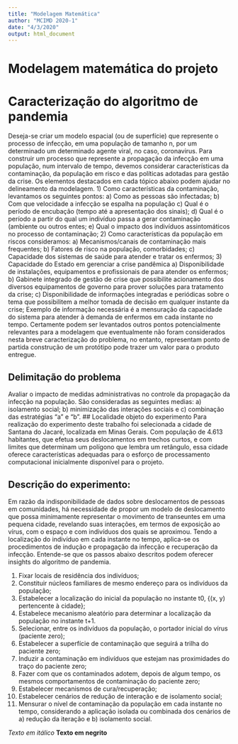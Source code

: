 ```yaml
---
title: "Modelagem Matemática"
author: "MCIMD 2020-1"
date: "4/3/2020"
output: html_document
---
```


# Modelagem matemática do projeto

# Caracterização do algoritmo de pandemia
Deseja-se criar um modelo espacial (ou de superfície) que represente o processo de infecção, em uma população de tamanho n, por um determinado um determinado agente viral, no caso, coronavirus.
Para construir um processo que represente a propagação da infecção em uma população, num intervalo de tempo, devemos considerar características da contaminação, da população em risco e das políticas adotadas para gestão da crise. Os elementos destacados em cada tópico abaixo podem ajudar no delineamento da modelagem.
1)	Como características da contaminação, levantamos os seguintes pontos:
a)	Como as pessoas são infectadas;
b)	Com que velocidade a infecção se espalha na população
c)	Qual é o período de encubação (tempo até a apresentação dos sinais);
d)	Qual é o período a partir do qual um indivíduo passa a gerar contaminação (ambiente ou outros entes;
e)	Qual o impacto dos indivíduos assintomáticos no processo de contaminação;
2)	Como características da população em riscos consideramos:
a)	Mecanismos/canais de contaminação mais frequentes;
b)	Fatores de risco na população, comorbidades;
c)	Capacidade dos sistemas de saúde para atender e tratar os enfermos;
3)	Capacidade do Estado em gerenciar a crise pandêmica
a)	Disponibilidade de instalações, equipamentos e profissionais de para atender os enfermos;
b)	Gabinete integrado de gestão de crise que possibilite acionamento dos diversos equipamentos de governo para prover soluções para tratamento da crise;
c)	Disponibilidade de informações integradas e periódicas sobre o tema que possibilitem a melhor tomada de decisão em qualquer instante da crise; Exemplo de informação necessária é a mensuração da capacidade do sistema para atender à demanda de enfermos em cada instante no tempo.
Certamente podem ser levantados outros pontos potencialmente relevantes para a modelagem que eventualmente não foram considerados nesta breve caracterização do problema, no entanto, representam ponto de partida construção de um protótipo pode trazer um valor para o produto entregue.

## Delimitação do problema
Avaliar o impacto de medidas administrativas no controle da propagação da infecção na população. São consideradas as seguintes medias: a) isolamento social; b) minimização das interações sociais e c) combinação das estratégias “a” e “b”.
## Localidade objeto do experimento
Para realização do experimento deste trabalho foi selecionada a cidade de Santana do Jacaré, localizada em Minas Gerais. Com população de 4.613 habitantes, que efetua seus deslocamentos em trechos curtos, e com limites que determinam um polígono que lembra um retângulo, essa cidade oferece características adequadas para o esforço de processamento computacional inicialmente disponível para o projeto.

## Descrição do experimento:
Em razão da indisponibilidade de dados sobre deslocamentos de pessoas em comunidades, há necessidade de propor um modelo de deslocamento que possa minimamente representar o movimento de transeuntes em uma pequena cidade, revelando suas interações, em termos de exposição ao vírus, com o espaço e com indivíduos dos quais se aproximou. Tendo a localização do indivíduo em cada instante no tempo, aplica-se os procedimentos de indução e propagação da infecção e recuperação da infecção. Entende-se que os passos abaixo descritos podem oferecer insights do algoritmo de pandemia.

1)	Fixar locais de residência dos indivíduos;
2)	Constituir núcleos familiares de mesmo endereço para os indivíduos da população;
3)	Estabelecer a localização do inicial da população no instante t0, {(x, y) pertencente à cidade};
4)	Estabelece mecanismo aleatório para determinar a localização da população no instante t+1.
5)	Selecionar, entre os indivíduos da população, o portador inicial do vírus (paciente zero);
6)	Estabelecer a superfície de contaminação que seguirá a trilha do paciente zero;
7)	Induzir a contaminação em indivíduos que estejam nas proximidades do traço do paciente zero;
8)	Fazer com que os contaminados adotem, depois de algum tempo, os mesmos comportamentos de contaminação do paciente zero;
9)	Estabelecer mecanismos de cura/recuperação;
10)	Estabelecer cenários de redução de interação e de isolamento social;
11)	Mensurar o nível de contaminação da população em cada instante no tempo, considerando a aplicação isolada ou combinada dos cenários de a) redução da iteração e b) isolamento social.


*Texto em itálico*
**Texto em negrito** 
